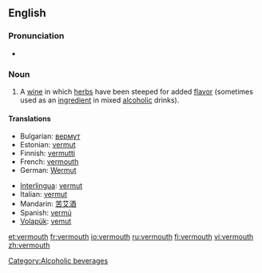 ==English==

===Pronunciation===
*{{rhymes|uːθ}}

===Noun===
{{en-noun}}

# A [[wine]] in which [[herb]]s have been steeped for added [[flavor]] (sometimes used as an [[ingredient]] in mixed [[alcoholic]] drinks).

====Translations====
{{trans-top|wine infused with herbs}}
*Bulgarian: [[вермут]] {{m}}
*Estonian: [[vermut#Estonian|vermut]]
*Finnish: [[vermutti]]
*French: [[#French|vermouth]]
*German: [[Wermut]]
{{trans-mid}}
*[[Interlingua]]: [[vermut]]
*Italian: [[vermut]]
*Mandarin: [[苦艾酒]]
*Spanish: [[vermú]] {{m}}
*[[Volapük]]: [[vemut]]
{{trans-bottom}}

[[Category:Alcoholic beverages]]

[[et:vermouth]]
[[fr:vermouth]]
[[io:vermouth]]
[[ru:vermouth]]
[[fi:vermouth]]
[[vi:vermouth]]
[[zh:vermouth]]